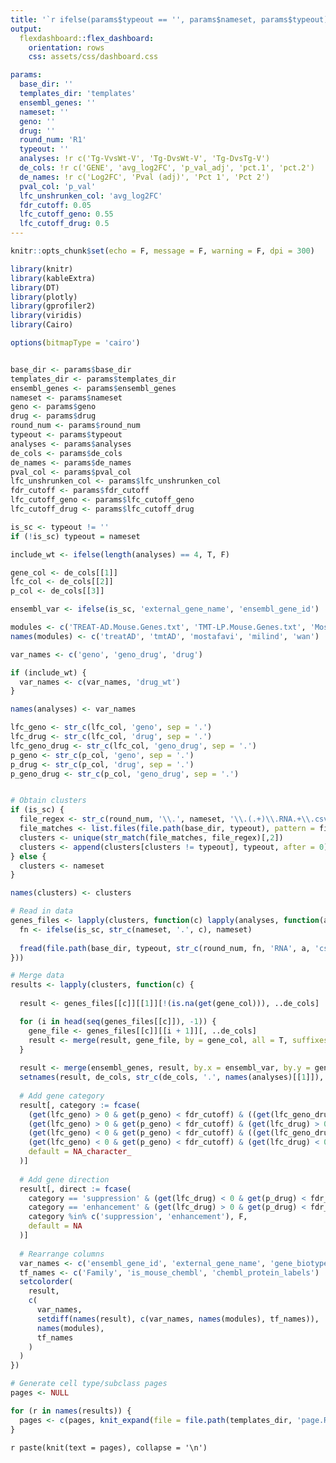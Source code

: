 ```yaml
---
title: '`r ifelse(params$typeout == '', params$nameset, params$typeout)` results'
output: 
  flexdashboard::flex_dashboard:
    orientation: rows
    css: assets/css/dashboard.css

params:
  base_dir: ''
  templates_dir: 'templates'
  ensembl_genes: ''
  nameset: ''
  geno: ''
  drug: ''
  round_num: 'R1'
  typeout: ''
  analyses: !r c('Tg-VvsWt-V', 'Tg-DvsWt-V', 'Tg-DvsTg-V')
  de_cols: !r c('GENE', 'avg_log2FC', 'p_val_adj', 'pct.1', 'pct.2')
  de_names: !r c('Log2FC', 'Pval (adj)', 'Pct 1', 'Pct 2')
  pval_col: 'p_val'
  lfc_unshrunken_col: 'avg_log2FC'
  fdr_cutoff: 0.05
  lfc_cutoff_geno: 0.55 
  lfc_cutoff_drug: 0.5
---
```


```r
knitr::opts_chunk$set(echo = F, message = F, warning = F, dpi = 300)

library(knitr)
library(kableExtra)
library(DT)
library(plotly)
library(gprofiler2)
library(viridis)
library(Cairo)

options(bitmapType = 'cairo')


base_dir <- params$base_dir
templates_dir <- params$templates_dir
ensembl_genes <- params$ensembl_genes
nameset <- params$nameset
geno <- params$geno
drug <- params$drug
round_num <- params$round_num
typeout <- params$typeout
analyses <- params$analyses
de_cols <- params$de_cols
de_names <- params$de_names
pval_col <- params$pval_col
lfc_unshrunken_col <- params$lfc_unshrunken_col
fdr_cutoff <- params$fdr_cutoff
lfc_cutoff_geno <- params$lfc_cutoff_geno
lfc_cutoff_drug <- params$lfc_cutoff_drug

is_sc <- typeout != ''
if (!is_sc) typeout = nameset

include_wt <- ifelse(length(analyses) == 4, T, F)

gene_col <- de_cols[[1]]
lfc_col <- de_cols[[2]]
p_col <- de_cols[[3]]

ensembl_var <- ifelse(is_sc, 'external_gene_name', 'ensembl_gene_id')
```

```r
modules <- c('TREAT-AD.Mouse.Genes.txt', 'TMT-LP.Mouse.Genes.txt', 'Mostafavi_etal.Mouse.Genes.txt', 'Milind_etal.Mouse.Genes.txt', 'AD_modules_full.tsv')
names(modules) <- c('treatAD', 'tmtAD', 'mostafavi', 'milind', 'wan')

var_names <- c('geno', 'geno_drug', 'drug')

if (include_wt) {
  var_names <- c(var_names, 'drug_wt')
}

names(analyses) <- var_names

lfc_geno <- str_c(lfc_col, 'geno', sep = '.')
lfc_drug <- str_c(lfc_col, 'drug', sep = '.')
lfc_geno_drug <- str_c(lfc_col, 'geno_drug', sep = '.')
p_geno <- str_c(p_col, 'geno', sep = '.')
p_drug <- str_c(p_col, 'drug', sep = '.')
p_geno_drug <- str_c(p_col, 'geno_drug', sep = '.')


# Obtain clusters
if (is_sc) {
  file_regex <- str_c(round_num, '\\.', nameset, '\\.(.+)\\.RNA.+\\.csv\\.gz')
  file_matches <- list.files(file.path(base_dir, typeout), pattern = file_regex)
  clusters <- unique(str_match(file_matches, file_regex)[,2])
  clusters <- append(clusters[clusters != typeout], typeout, after = 0)  # order subclass before clusters
} else {
  clusters <- nameset
}

names(clusters) <- clusters

# Read in data
genes_files <- lapply(clusters, function(c) lapply(analyses, function(a) {
  fn <- ifelse(is_sc, str_c(nameset, '.', c), nameset)
  
  fread(file.path(base_dir, typeout, str_c(round_num, fn, 'RNA', a, 'csv.gz', sep = '.')))
}))

# Merge data
results <- lapply(clusters, function(c) {
  
  result <- genes_files[[c]][[1]][!(is.na(get(gene_col))), ..de_cols]

  for (i in head(seq(genes_files[[c]]), -1)) {
    gene_file <- genes_files[[c]][[i + 1]][, ..de_cols]
    result <- merge(result, gene_file, by = gene_col, all = T, suffixes = c('', str_c('.', names(analyses)[[i + 1]])))
  }
  
  result <- merge(ensembl_genes, result, by.x = ensembl_var, by.y = gene_col)
  setnames(result, de_cols, str_c(de_cols, '.', names(analyses)[[1]]), skip_absent = T)
  
  # Add gene category
  result[, category := fcase(
  	(get(lfc_geno) > 0 & get(p_geno) < fdr_cutoff) & ((get(lfc_geno_drug) < 0 & get(p_geno_drug) < fdr_cutoff) | (get(lfc_drug) < 0 & get(p_drug) < fdr_cutoff)), 'suppression',
  	(get(lfc_geno) > 0 & get(p_geno) < fdr_cutoff) & (get(lfc_drug) > 0 & get(p_drug) < fdr_cutoff), 'compensatory enhancement',
  	(get(lfc_geno) < 0 & get(p_geno) < fdr_cutoff) & ((get(lfc_geno_drug) > 0 & get(p_geno_drug) < fdr_cutoff) | (get(lfc_drug) > 0 & get(p_drug) < fdr_cutoff)), 'enhancement',
  	(get(lfc_geno) < 0 & get(p_geno) < fdr_cutoff) & (get(lfc_drug) < 0 & get(p_drug) < fdr_cutoff), 'compensatory suppression',
  	default = NA_character_
  )]
  
  # Add gene direction
  result[, direct := fcase(
    category == 'suppression' & (get(lfc_drug) < 0 & get(p_drug) < fdr_cutoff), T,
    category == 'enhancement' & (get(lfc_drug) > 0 & get(p_drug) < fdr_cutoff), T,
    category %in% c('suppression', 'enhancement'), F,
    default = NA
  )]
  
  # Rearrange columns
  var_names <- c('ensembl_gene_id', 'external_gene_name', 'gene_biotype', 'chromosome_name', 'category', 'direct')
  tf_names <- c('Family', 'is_mouse_chembl', 'chembl_protein_labels')
  setcolorder(
    result, 
    c(
      var_names,
      setdiff(names(result), c(var_names, names(modules), tf_names)),
      names(modules),
      tf_names
    )
  )
})
```

```r
# Generate cell type/subclass pages
pages <- NULL

for (r in names(results)) {
  pages <- c(pages, knit_expand(file = file.path(templates_dir, 'page.Rmd')))
}
```

`r paste(knit(text = pages), collapse = '\n')`

